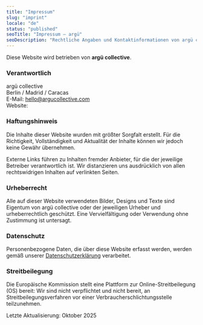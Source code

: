 ```yaml
---
title: "Impressum"
slug: "imprint"
locale: "de"
status: "published"
seoTitle: "Impressum — argü"
seoDescription: "Rechtliche Angaben und Kontaktinformationen von argü collective."
---
```


<Hero title="Impressum" subtitle="Rechtliche Angaben" />

<section className="max-w-4xl mx-auto px-4 md:px-6 my-16 space-y-6">
  <p>
    Diese Website wird betrieben von <strong>argü collective</strong>.
  </p>

  <h3>Verantwortlich</h3>
  <p>
    argü collective<br />
    Berlin / Madrid / Caracas<br />
    E-Mail: <a href="mailto:hello@argucollective.com">hello@argucollective.com</a><br />
    Website:
  </p>

  <h3>Haftungshinweis</h3>
  <p>
    Die Inhalte dieser Website wurden mit größter Sorgfalt erstellt. Für die Richtigkeit,
    Vollständigkeit und Aktualität der Inhalte können wir jedoch keine Gewähr übernehmen.
  </p>

  <p>
    Externe Links führen zu Inhalten fremder Anbieter, für die der jeweilige Betreiber
    verantwortlich ist. Wir distanzieren uns ausdrücklich von allen rechtswidrigen Inhalten
    auf verlinkten Seiten.
  </p>

  <h3>Urheberrecht</h3>
  <p>
    Alle auf dieser Website verwendeten Bilder, Designs und Texte sind Eigentum von argü
    collective oder der jeweiligen Urheber und urheberrechtlich geschützt.
    Eine Vervielfältigung oder Verwendung ohne Zustimmung ist untersagt.
  </p>

  <h3>Datenschutz</h3>
  <p>
    Personenbezogene Daten, die über diese Website erfasst werden, werden gemäß unserer
    <a href="/de/legal/privacy">Datenschutzerklärung</a> verarbeitet.
  </p>

  <h3>Streitbeilegung</h3>
  <p>
    Die Europäische Kommission stellt eine Plattform zur Online-Streitbeilegung (OS) bereit:
    Wir sind nicht verpflichtet und nicht bereit, an Streitbeilegungsverfahren vor einer
    Verbraucherschlichtungsstelle teilzunehmen.
  </p>

  <p className="text-sm opacity-60">
    Letzte Aktualisierung: Oktober 2025
  </p>
</section>
